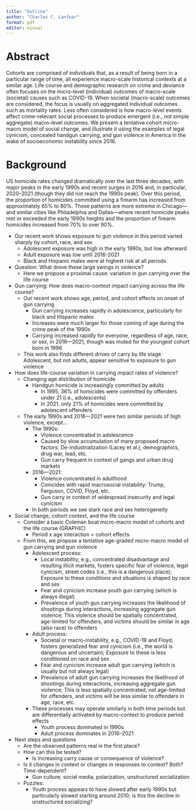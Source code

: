 ```yaml
---
title: "Outline"
author: "Charles C. Lanfear"
format: pdf
editor: visual
---
```


# Abstract

Cohorts are comprised of individuals that, as a result of being born in a particular range of time, all experience macro-scale historical contexts at a similar age. Life course and demographic research on crime and deviance often focuses on the micro-level (individual) outcomes of macro-scale (societal) causes such as COVID-19. When societal (macro-scale) outcomes are considered, the focus is usually on aggregated individual outcomes such as mortality rates. Less often considered is how macro-level events affect crime-relevant social processes to produce emergent (i.e., not simple aggregate) macro-level outcomes. We present a tentative cohort micro-macro model of social change, and illustrate it using the examples of legal cynicism, concealed handgun carrying, and gun violence in America in the wake of socioeconomic instability since 2016.

# Background

US homicide rates changed dramatically over the last three decades, with major peaks in the early 1990s and recent surges in 2016 and, in particular, 2020–2021 (though they did not reach the 1990s peak). Over this period, the proportion of homicides committed using a firearm has increased from approximately 65% to 80%. These patterns are more extreme in Chicago—and similar cities like Philadelphia and Dallas—where recent homicide peaks met or exceeded the early 1990s heights and the proportion of firearm homicides increased from 70% to over 90%.

-   Our recent work shows exposure to gun violence in this period varied sharply by cohort, race, and sex
    -   Adolescent exposure was high in the early 1990s, but low afterward
    -   Adult exposure was low until 2016-2021
    -   Black and Hispanic males were at highest risk at all periods
-   Question: What drove these large swings in violence?
    -   Here we propose a proximal cause: variation in gun carrying over the life course
-   Gun carrying: How does macro-context impact carrying across the life course?
    -   Our recent work shows age, period, and cohort effects on onset of gun carrying
        -   Gun carrying increases rapidly in adolescence, particularly for black and Hispanic males
        -   Increases were much larger for those coming of age during the crime peak of the 1990s
        -   Carrying increased rapidly for everyone, regardless of age, race, or sex, in 2016—2021, though was muted for the youngest cohort born in 1996
    -   This work also finds different drives of carry by life stage: Adolescent, but not adults, appear sensitive to exposure to gun violence
-   How does life-course variation in carrying impact rates of violence?
    -   Changing age distribution of homicide
        -   Handgun homicide is increasingly committed by adults
            -   In 1995, 36% of homicides were committed by offenders under 21 (i.e., adolescents)
            -   In 2021, only 21% of homicides were committed by adolescent offenders
    -   The early 1990s and 2016—2021 were two similar periods of high violence, except...
        -   The 1990s:
            -   Violence concentrated in adolescence
            -   Caused by slow accumulation of many proposed macro factors: De-industrialization (Lacey et al.), demographics, drug war, lead, etc.
            -   Gun carry frequent in context of gangs and urban drug markets
        -   2016—2021:
            -   Violence concentrated in adulthood
            -   Coincides with rapid macrosocial instability: Trump, Ferguson, COVID, Floyd, etc.
            -   Gun carry in context of widespread insecurity and legal cynicism
        -   In both periods we see stark race and sex heterogeneity
-   Social change, cohort context, and the life course
    -   Consider a basic Coleman boat micro-macro model of cohorts and the life course (GRAPHIC)
        -   Period x age interaction = cohort effects
    -   From this, we propose a tentative age-graded micro-macro model of gun carrying and gun violence
        -   Adolescent process:
            -   Local instability, e.g., concentrated disadvantage and resulting illicit markets, fosters specific fear of violence, legal cynicism, street codes (i.e., this is a dangerous place); Exposure to these conditions and situations is shaped by race and sex
            -   Fear and cynicism increase youth gun carrying (which is always illegal)
            -   Prevalence of youth gun carrying increases the likelihood of shootings during interactions, increasing aggregate gun violence; This violence should be spatially concentrated, age-limited for offenders, and victims should be similar in age (also race) to offenders
        -   Adult process:
            -   Societal or macro-instability, e.g., COVID-19 and Floyd, fosters generalized fear and cynicism (i.e., the world is dangerous and uncertain); Exposure to these is less conditioned on race and sex
            -   Fear and cynicism increase adult gun carrying (which is usually but not always legal)
            -   Prevalence of adult gun carrying increases the likelihood of shootings during interactions, increasing aggregate gun violence; This is less spatially concentrated, not age-limited for offenders, and victims will be less similar to offenders in age, race, etc.
        -   These processes may operate similarly in both time periods but are differentially activated by macro-context to produce period effects
            -   Youth process dominated in 1990s
            -   Adult process dominates in 2016–2021
-   Next steps and questions
    -   Are the observed patterns real in the first place?
    -   How can this be tested?
        -   Is increasing carry cause or consequence of violence?
    -   Is it changes in context or changes in responses to context? Both? Time-dependent?
        -   Gun culture, social media, polarization, unstructured socialization
    -   Puzzles:
        -   Youth process appears to have slowed after early 1990s but particularly slowed starting around 2010; is this the decline in unstructured socializing?
